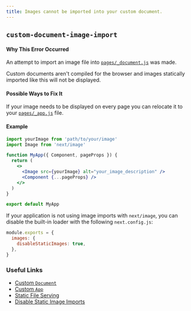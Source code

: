 ```yaml
---
title: Images cannot be imported into your custom document.
---
```


## `custom-document-image-import`

#### Why This Error Occurred

An attempt to import an image file into [`pages/_document.js`](/docs/advanced-features/custom-document) was made.

Custom documents aren't compiled for the browser and images statically imported like this will not be displayed.

#### Possible Ways to Fix It

If your image needs to be displayed on every page you can relocate it to your [`pages/_app.js`](/docs/advanced-features/custom-app) file.

#### Example

```jsx filename="pages/_app.js"
import yourImage from 'path/to/your/image'
import Image from 'next/image'

function MyApp({ Component, pageProps }) {
  return (
    <>
      <Image src={yourImage} alt="your_image_description" />
      <Component {...pageProps} />
    </>
  )
}

export default MyApp
```

If your application is not using image imports with `next/image`, you can disable the built-in loader with the following `next.config.js`:

```js filename="next.config.js"
module.exports = {
  images: {
    disableStaticImages: true,
  },
}
```

### Useful Links

- [Custom `Document`](/docs/advanced-features/custom-document)
- [Custom `App`](/docs/advanced-features/custom-app)
- [Static File Serving](/docs/basic-features/static-file-serving)
- [Disable Static Image Imports](/docs/api-reference/next/image#disable-static-imports)
